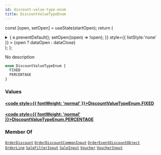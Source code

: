 ```yaml
---
id: discount-value-type-enum
title: DiscountValueTypeEnum
---
```






const [open, setOpen] = useState(startOpen);
return (
<details {...(open ? { open: true } : {})} className="details" style={{ border:'none', boxShadow:'none', background:'var(--ifm-background-color)' }}>
<summary
onClick={(e) => {
e.preventDefault();
setOpen((open) => !open);
}}
style={{ listStyle:'none' }} >
{open ? dataOpen : dataClose}
</summary>
{open && children}
</details>
);
};

No description

```graphql
enum DiscountValueTypeEnum {
  FIXED
  PERCENTAGE
}
```

### Values

#### [<code style={{ fontWeight: 'normal' }}>DiscountValueTypeEnum.<b>FIXED</b></code>](#)

#### [<code style={{ fontWeight: 'normal' }}>DiscountValueTypeEnum.<b>PERCENTAGE</b></code>](#)

### Member Of

[`OrderDiscount`](../../../api-reference/discounts/objects/order-discount.mdx) <Badge class="badge badge--secondary" text="object"/><Bullet />[`OrderDiscountCommonInput`](../../../api-reference/orders/inputs/order-discount-common-input.mdx) <Badge class="badge badge--secondary" text="input"/><Bullet />[`OrderEventDiscountObject`](../../../api-reference/orders/objects/order-event-discount-object.mdx) <Badge class="badge badge--secondary" text="object"/><Bullet />[`OrderLine`](../../../api-reference/orders/objects/order-line.mdx) <Badge class="badge badge--secondary" text="object"/><Bullet />[`SaleFilterInput`](../../../api-reference/discounts/inputs/sale-filter-input.mdx) <Badge class="badge badge--secondary" text="input"/><Bullet />[`SaleInput`](../../../api-reference/discounts/inputs/sale-input.mdx) <Badge class="badge badge--secondary" text="input"/><Bullet />[`Voucher`](../../../api-reference/discounts/objects/voucher.mdx) <Badge class="badge badge--secondary" text="object"/><Bullet />[`VoucherInput`](../../../api-reference/discounts/inputs/voucher-input.mdx) <Badge class="badge badge--secondary" text="input"/>
